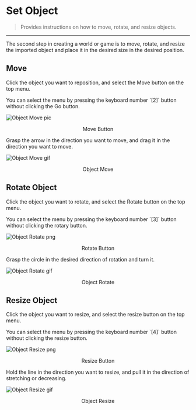 
# Set Object

> Provides instructions on how to move, rotate, and resize objects.

---

The second step in creating a world or game is to move, rotate, and resize the imported object and place it in the desired size in the desired position.

## Move

Click the object you want to reposition, and select the Move button on the top menu.

<Callout type="info" emoji="ℹ️">
  You can select the menu by pressing the keyboard number `[2]` button without
  clicking the Go button.
</Callout>

![Object Move pic](../../../../../images/object-move.png)

<p align="center">Move Button</p>

Grasp the arrow in the direction you want to move, and drag it in the direction you want to move.

![Object Move gif](../../../../../images/object-move.gif)

<p align="center">Object Move</p>

## Rotate Object

Click the object you want to rotate, and select the Rotate button on the top menu.

<Callout type="info" emoji="ℹ️">
  You can select the menu by pressing the keyboard number `[3]` button without
  clicking the rotary button.
</Callout>

![Object Rotate png](../../../../../images/object-rotate.png)

<p align="center">Rotate Button</p>

Grasp the circle in the desired direction of rotation and turn it.

![Object Rotate gif](../../../../../images/object-rotate.gif)

<p align="center">Object Rotate</p>

## Resize Object

Click the object you want to resize, and select the resize button on the top menu.

<Callout type="info" emoji="ℹ️">
  You can select the menu by pressing the keyboard number `[4]` button without
  clicking the resize button.
</Callout>

![Object Resize png](../../../../../images/object-resize.png)

<p align="center">Resize Button</p>

Hold the line in the direction you want to resize, and pull it in the direction of stretching or decreasing.

![Object Resize gif](../../../../../images/object-resize.gif)

<p align="center">Object Resize</p>
